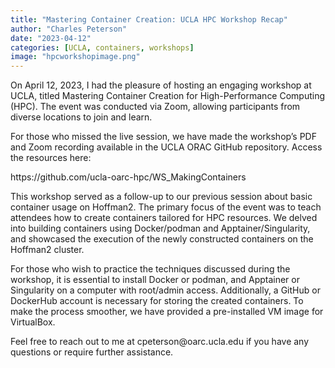 ```yaml
---
title: "Mastering Container Creation: UCLA HPC Workshop Recap"
author: "Charles Peterson"
date: "2023-04-12"
categories: [UCLA, containers, workshops]
image: "hpcworkshopimage.png"
---
```


On April 12, 2023, I had the pleasure of hosting an engaging workshop at UCLA, titled Mastering Container Creation for High-Performance Computing (HPC). The event was conducted via Zoom, allowing participants from diverse locations to join and learn.

For those who missed the live session, we have made the workshop's PDF and Zoom recording available in the UCLA ORAC GitHub repository. Access the resources here:

https://github.com/ucla-oarc-hpc/WS_MakingContainers

This workshop served as a follow-up to our previous session about basic container usage on Hoffman2. The primary focus of the event was to teach attendees how to create containers tailored for HPC resources. We delved into building containers using Docker/podman and Apptainer/Singularity, and showcased the execution of the newly constructed containers on the Hoffman2 cluster.

For those who wish to practice the techniques discussed during the workshop, it is essential to install Docker or podman, and Apptainer or Singularity on a computer with root/admin access. Additionally, a GitHub or DockerHub account is necessary for storing the created containers. To make the process smoother, we have provided a pre-installed VM image for VirtualBox.

Feel free to reach out to me at cpeterson@oarc.ucla.edu if you have any questions or require further assistance.